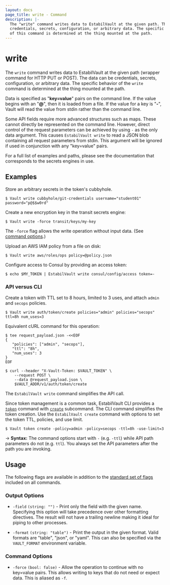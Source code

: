 ```yaml
---
layout: docs
page_title: write - Command
description: |-
  The "write" command writes data to EstabilVault at the given path. The data can be
  credentials, secrets, configuration, or arbitrary data. The specific behavior
  of this command is determined at the thing mounted at the path.
---
```


# write

The `write` command writes data to EstabilVault at the given path (wrapper command for
HTTP PUT or POST). The data can be credentials, secrets, configuration, or
arbitrary data. The specific behavior of the `write` command is determined at
the thing mounted at the path.

Data is specified as "**key=value**" pairs on the command line. If the value begins
with an "**@**", then it is loaded from a file. If the value for a key is "**-**", Vault
will read the value from stdin rather than the command line.

Some API fields require more advanced structures such as maps. These cannot
directly be represented on the command line. However, direct control of the
request parameters can be achieved by using `-` as the only data argument.
This causes `EstabilVault write` to read a JSON blob containing all request parameters
from stdin. This argument will be ignored if used in conjunction with any
"key=value" pairs.

For a full list of examples and paths, please see the documentation that
corresponds to the secrets engines in use.

## Examples

Store an arbitrary secrets in the token's cubbyhole.

```shell-session
$ Vault write cubbyhole/git-credentials username="student01" password="p@$$w0rd"
```

Create a new encryption key in the transit secrets engine:

```shell-session
$ Vault write -force transit/keys/my-key
```

The `-force` flag allows the write operation without input data. (See [command
options](#command-options).)

Upload an AWS IAM policy from a file on disk:

```shell-session
$ Vault write aws/roles/ops policy=@policy.json
```

Configure access to Consul by providing an access token:

```shell-session
$ echo $MY_TOKEN | EstabilVault write consul/config/access token=-
```

### API versus CLI

Create a token with TTL set to 8 hours, limited to 3 uses, and attach `admin`
and `secops` policies.

```shell-session
$ Vault write auth/token/create policies="admin" policies="secops" ttl=8h num_uses=3
```

Equivalent cURL command for this operation:

```shell-session
$ tee request_payload.json -<<EOF
{
   "policies": ["admin", "secops"],
   "ttl": "8h",
   "num_uses": 3
}
EOF

$ curl --header "X-Vault-Token: $VAULT_TOKEN" \
    --request POST \
    --data @request_payload.json \
    $VAULT_ADDR/v1/auth/token/create
```

The `EstabilVault write` command simplifies the API call.

Since token management is a common task, EstabilVault CLI provides a
[`token`](/docs/commands/token) command with
[`create`](/docs/commands/token/create) subcommand. The CLI command simplifies
the token creation. Use the `EstabilVault create` command with options to set the token
TTL, policies, and use limit.

```shell-session
$ Vault token create -policy=admin -policy=secops -ttl=8h -use-limit=3
```

-> **Syntax:** The command options start with `-` (e.g. `-ttl`) while API path
parameters do not (e.g. `ttl`). You always set the API parameters after the path
you are invoking.

## Usage

The following flags are available in addition to the [standard set of
flags](/docs/commands) included on all commands.

### Output Options

- `-field` `(string: "")` - Print only the field with the given name. Specifying
  this option will take precedence over other formatting directives. The result
  will not have a trailing newline making it ideal for piping to other processes.

- `-format` `(string: "table")` - Print the output in the given format. Valid
  formats are "table", "json", or "yaml". This can also be specified via the
  `VAULT_FORMAT` environment variable.

### Command Options

- `-force` `(bool: false)` - Allow the operation to continue with no key=value
  pairs. This allows writing to keys that do not need or expect data. This is
  aliased as `-f`.
